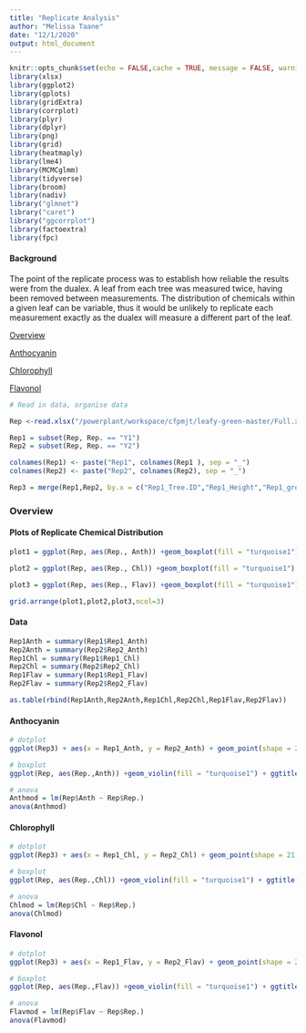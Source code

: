 ```yaml
---
title: "Replicate Analysis"
author: "Melissa Taane"
date: "12/1/2020"
output: html_document
---
```


```r
knitr::opts_chunk$set(echo = FALSE,cache = TRUE, message = FALSE, warning = FALSE)
library(xlsx)
library(ggplot2)
library(gplots)
library(gridExtra)
library(corrplot)
library(plyr)
library(dplyr)
library(png)
library(grid)
library(heatmaply)
library(lme4)
library(MCMCglmm)
library(tidyverse)
library(broom)
library(nadiv)
library("glmnet") 
library("caret")
library("ggcorrplot")
library(factoextra)
library(fpc)
```

#### Background

The point of the replicate process was to establish how reliable the results were from the dualex. A leaf from each tree was measured twice, having been removed between measurements. 
The distribution of chemicals within a given leaf can be variable, thus it would be unlikely to replicate each measurement exactly as the dualex will measure a different part of the leaf. 

[Overview]

[Anthocyanin]

[Chlorophyll]

[Flavonol]


```r
# Read in data, organise data

Rep <-read.xlsx("/powerplant/workspace/cfpmjt/leafy-green-master/Full.xlsx", sheetName ="Dup")

Rep1 = subset(Rep, Rep. == "Y1")
Rep2 = subset(Rep, Rep. == "Y2")

colnames(Rep1) <- paste("Rep1", colnames(Rep1 ), sep = "_")
colnames(Rep2) <- paste("Rep2", colnames(Rep2), sep = "_")

Rep3 = merge(Rep1,Rep2, by.x = c("Rep1_Tree.ID","Rep1_Height","Rep1_group"),by.y=  c("Rep2_Tree.ID","Rep2_Height","Rep2_group"))
```

### Overview

#### Plots of Replicate Chemical Distribution


```r
plot1 = ggplot(Rep, aes(Rep., Anth)) +geom_boxplot(fill = "turquoise1") + ggtitle("Anthocyanin")+ stat_summary(fun.y=mean, colour="black", geom="point", shape=23, size=3, fill = "white")+ geom_jitter(shape=21, position=position_jitter(0.2), fill = "orchid1")+theme_bw() +ylab("Anthocyanin (Au)") +xlab("Replicate")

plot2 = ggplot(Rep, aes(Rep., Chl)) +geom_boxplot(fill = "turquoise1") + ggtitle("Chlorphyll")+ stat_summary(fun.y=mean, colour="black", geom="point", shape=23, size=3, fill = "white")+ geom_jitter(shape=21, position=position_jitter(0.2), fill = "orchid1")+theme_bw() +ylab("Chlorophyll (g/cm2)")+xlab("Replicate")

plot3 = ggplot(Rep, aes(Rep., Flav)) +geom_boxplot(fill = "turquoise1") + ggtitle("Flavonol")+ stat_summary(fun.y=mean, colour="black", geom="point", shape=23, size=3, fill = "white")+ geom_jitter(shape=21, position=position_jitter(0.2), fill = "orchid1")+theme_bw() +ylab("Flavonol (Au)")+xlab("Replicate")

grid.arrange(plot1,plot2,plot3,ncol=3)

```

#### Data

```r
Rep1Anth = summary(Rep1$Rep1_Anth)
Rep2Anth = summary(Rep2$Rep2_Anth)
Rep1Chl = summary(Rep1$Rep1_Chl)
Rep2Chl = summary(Rep2$Rep2_Chl)
Rep1Flav = summary(Rep1$Rep1_Flav)
Rep2Flav = summary(Rep2$Rep2_Flav)

as.table(rbind(Rep1Anth,Rep2Anth,Rep1Chl,Rep2Chl,Rep1Flav,Rep2Flav))
```

#### Anthocyanin

```r
# dotplot
ggplot(Rep3) + aes(x = Rep1_Anth, y = Rep2_Anth) + geom_point(shape = 21, fill = "turquoise1") + ylab("Replicate 2") + xlab("Replicate 1") + ggtitle("Replicate Anthocyanin (Au) Measures") +theme_bw()+theme(plot.title = element_text(hjust = 0.5))+ geom_smooth(method='lm', colour = "orchid1")

# boxplot
ggplot(Rep, aes(Rep.,Anth)) +geom_violin(fill = "turquoise1") + ggtitle("Anthocyanin Measurements Distributions for Replicates")+ stat_summary(fun=mean, colour="black",fill = "orchid1", geom="point", shape=23, size=3) +ylab("Anthocyanin (Au)") +xlab("Replicate")+theme_bw() +ylim(0.05,0.26)

# anova
Anthmod = lm(Rep$Anth ~ Rep$Rep.)
anova(Anthmod)
```

#### Chlorophyll

```r
# dotplot
ggplot(Rep3) + aes(x = Rep1_Chl, y = Rep2_Chl) + geom_point(shape = 21, fill = "turquoise1") + ylab("Replicate 2") + xlab("Replicate 1") + ggtitle("Replicate Chlorophyll(g/cm2) Measures") +theme_bw()+theme(plot.title = element_text(hjust = 0.5))+ geom_smooth(method='lm', colour = "orchid1")

# boxplot
ggplot(Rep, aes(Rep.,Chl)) +geom_violin(fill = "turquoise1") + ggtitle("Chlorophyll Measurements Distributions for Replicates")+ stat_summary(fun=mean, colour="black",fill = "orchid1", geom="point", shape=23, size=3) +ylab("Chlorophyll (g/cm2)") +xlab("Replicate")+theme_bw() 

# anova
Chlmod = lm(Rep$Chl ~ Rep$Rep.)
anova(Chlmod)
```

#### Flavonol

```r
# dotplot
ggplot(Rep3) + aes(x = Rep1_Flav, y = Rep2_Flav) + geom_point(shape = 21, fill = "turquoise1") + ylab("Replicate 2") + xlab("Replicate 1") + ggtitle("Replicate Flavonol (Au) Measures") +theme_bw()+theme(plot.title = element_text(hjust = 0.5))+ geom_smooth(method='lm', colour = "orchid1")

# boxplot
ggplot(Rep, aes(Rep.,Flav)) +geom_violin(fill = "turquoise1") + ggtitle("Flavonol Measurements Distributions for Replicates")+ stat_summary(fun=mean, colour="black",fill = "orchid1", geom="point", shape=23, size=3) +ylab("Flavonol (Au)") +xlab("Replicate")+theme_bw()

# anova
Flavmod = lm(Rep$Flav ~ Rep$Rep.)
anova(Flavmod)
```





